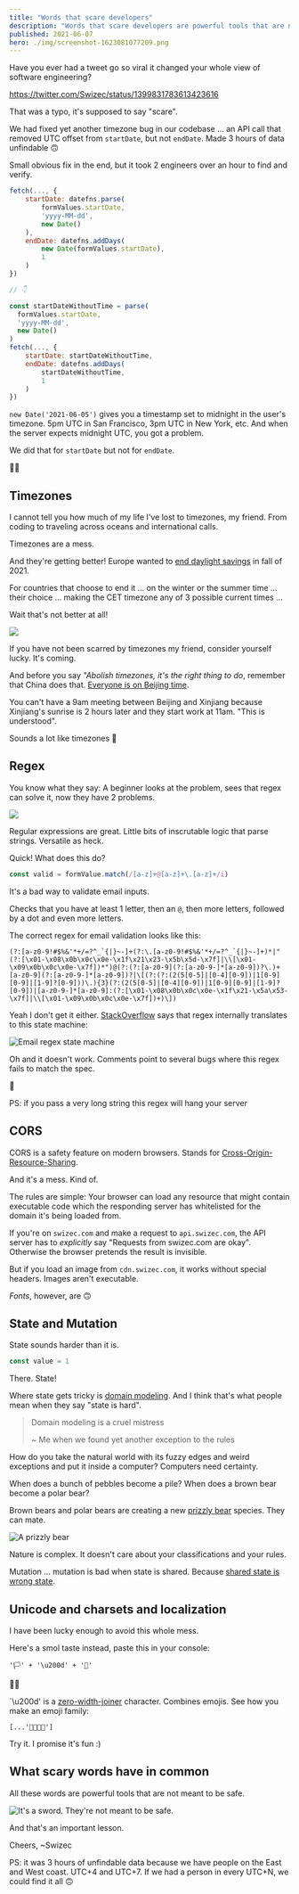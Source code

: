 ```yaml
---
title: "Words that scare developers"
description: "Words that scare developers are powerful tools that are not meant to be safe. That is a valuable lesson."
published: 2021-06-07
hero: ./img/screenshot-1623081077209.png
---
```


Have you ever had a tweet go so viral it changed your whole view of software engineering?

https://twitter.com/Swizec/status/1399831783613423616

That was a typo, it's supposed to say "scare".

We had fixed yet another timezone bug in our codebase ... an API call that removed UTC offset from `startDate`, but not `endDate`. Made 3 hours of data unfindable 🙃

Small obvious fix in the end, but it took 2 engineers over an hour to find and verify.

```javascript
fetch(..., {
	startDate: datefns.parse(
		formValues.startDate,
		'yyyy-MM-dd',
		new Date()
	),
	endDate: datefns.addDays(
		new Date(formValues.startDate),
		1
	)
})

// 👇

const startDateWithoutTime = parse(
  formValues.startDate,
  'yyyy-MM-dd',
  new Date()
)
fetch(..., {
	startDate: startDateWithoutTime,
	endDate: datefns.addDays(
		startDateWithoutTime,
		1
	)
})
```

`new Date('2021-06-05')` gives you a timestamp set to midnight in the user's timezone. 5pm UTC in San Francisco, 3pm UTC in New York, etc. And when the server expects midnight UTC, you got a problem.

We did that for `startDate` but not for `endDate`.

🤦‍♀️

## Timezones

I cannot tell you how much of my life I've lost to timezones, my friend. From coding to traveling across oceans and international calls.

Timezones are a mess.

And they're getting better! Europe wanted to [end daylight savings](https://www.bloomberg.com/news/articles/2021-03-11/will-daylight-saving-time-ever-end) in fall of 2021.

For countries that choose to end it ... on the winter or the summer time ... their choice ... making the CET timezone any of 3 possible current times ...

Wait that's not better at all!

![](giphy:sigh)

If you have not been scarred by timezones my friend, consider yourself lucky. It's coming.

And before you say _"Abolish timezones, it's the right thing to do_, remember that China does that. [Everyone is on Beijing time](https://99percentinvisible.org/episode/matters-of-time/3/).

You can't have a 9am meeting between Beijing and Xinjiang because Xinjiang's sunrise is 2 hours later and they start work at 11am. "This is understood".

Sounds a lot like timezones 🤔

## Regex

You know what they say: A beginner looks at the problem, sees that regex can solve it, now they have 2 problems.

![](giphy:hue_hue_hue)

Regular expressions are great. Little bits of inscrutable logic that parse strings. Versatile as heck.

Quick! What does this do?

```javascript
const valid = formValue.match(/[a-z]+@[a-z]+\.[a-z]+/i)
```

It's a bad way to validate email inputs.

Checks that you have at least 1 letter, then an `@`, then more letters, followed by a dot and even more letters.

The correct regex for email validation looks like this:

    (?:[a-z0-9!#$%&'*+/=?^_`{|}~-]+(?:\.[a-z0-9!#$%&'*+/=?^_`{|}~-]+)*|"(?:[\x01-\x08\x0b\x0c\x0e-\x1f\x21\x23-\x5b\x5d-\x7f]|\\[\x01-\x09\x0b\x0c\x0e-\x7f])*")@(?:(?:[a-z0-9](?:[a-z0-9-]*[a-z0-9])?\.)+[a-z0-9](?:[a-z0-9-]*[a-z0-9])?|\[(?:(?:(2(5[0-5]|[0-4][0-9])|1[0-9][0-9]|[1-9]?[0-9]))\.){3}(?:(2(5[0-5]|[0-4][0-9])|1[0-9][0-9]|[1-9]?[0-9])|[a-z0-9-]*[a-z0-9]:(?:[\x01-\x08\x0b\x0c\x0e-\x1f\x21-\x5a\x53-\x7f]|\\[\x01-\x09\x0b\x0c\x0e-\x7f])+)\])

Yeah I don't get it either. [StackOverflow](https://stackoverflow.com/questions/201323/how-to-validate-an-email-address-using-a-regular-expression) says that regex internally translates to this state machine:

![Email regex state machine](./img/Email-regex-state-machinehij530.png)

Oh and it doesn't work. Comments point to several bugs where this regex fails to match the spec.

🥲

PS: if you pass a very long string this regex will hang your server

## CORS

CORS is a safety feature on modern browsers. Stands for [Cross-Origin-Resource-Sharing](https://en.wikipedia.org/wiki/Cross-origin_resource_sharing).

And it's a mess. Kind of.

The rules are simple: Your browser can load any resource that might contain executable code which the responding server has whitelisted for the domain it's being loaded from.

If you're on `swizec.com` and make a request to `api.swizec.com`, the API server has to _explicitly_ say "Requests from swizec.com are okay". Otherwise the browser pretends the result is invisible.

But if you load an image from `cdn.swizec.com`, it works without special headers. Images aren't executable.

_Fonts_, however, are 🙃

## State and Mutation

State sounds harder than it is.

```javascript
const value = 1
```

There. State!

Where state gets tricky is [domain modeling](https://en.wikipedia.org/wiki/Domain_model). And I think that's what people mean when they say "state is hard".

> Domain modeling is a cruel mistress
>
> ~ Me when we found yet another exception to the rules

How do you take the natural world with its fuzzy edges and weird exceptions and put it inside a computer? Computers need certainty.

When does a bunch of pebbles become a pile? When does a brown bear become a polar bear?

Brown bears and polar bears are creating a new [prizzly bear](https://en.wikipedia.org/wiki/Grizzly%E2%80%93polar_bear_hybrid) species. They can mate.

![A prizzly bear](./img/A-prizzly-bearfee356.jpeg)

Nature is complex. It doesn't care about your classifications and your rules.

Mutation ... mutation is bad when state is shared. Because [shared state is wrong state](https://swizec.com/blog/my-favorite-lessons-from-pragmatic-programmer/).

## Unicode and charsets and localization

I have been lucky enough to avoid this whole mess.

Here's a smol taste instead, paste this in your console:

    '🏳' + '\u200d' + '🌈'

🏳️‍🌈

\`\\u200d' is a [zero-width-joiner](https://www.bram.us/2016/08/27/fun-with-javascript-and-emoji/) character. Combines emojis. See how you make an emoji family:

    [...'👨‍👩‍👧‍👦']

Try it. I promise it's fun :)

## What scary words have in common

All these words are powerful tools that are not meant to be safe.

![It's a sword. They're not meant to be safe.](./img/Its-a-sword-Theyre-not-meant-to-be-safe7c8fgh.jpeg)

And that's an important lesson.

Cheers,
~Swizec

PS: it was 3 hours of unfindable data because we have people on the East and West coast. UTC+4 and UTC+7. If we had a person in every UTC+N, we could find it all 🙃
